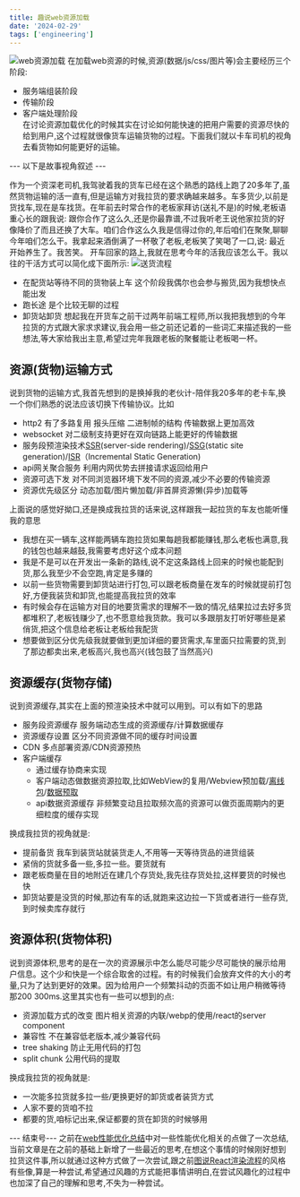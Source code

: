 ```yaml
---
title: 趣说web资源加载
date: '2024-02-29'
tags: ['engineering']
---
```


![web资源加载](/static/images/thoughtStatic/thoughtAboutResource/custom.jpg)
在加载web资源的时候,资源(数据/js/css/图片等)会主要经历三个阶段:

- 服务端组装阶段
- 传输阶段
- 客户端处理阶段  
  在讨论资源加载优化的时候其实在讨论如何能快速的把用户需要的资源尽快的给到用户,这个过程就很像货车运输货物的过程。下面我们就以卡车司机的视角去看货物如何能更好的运输。

--- 以下是故事视角叙述 ---

作为一个资深老司机,我驾驶着我的货车已经在这个熟悉的路线上跑了20多年了,虽然货物运输的活一直有,但是运输方对我拉货的要求确越来越多。车多货少,以前是货找车,现在是车找货。在年前去时常合作的老板家拜访(送礼不是)的时候,老板语重心长的跟我说: 跟你合作了这么久,还是你最靠谱,不过我听老王说他家拉货的好像降价了而且还换了大车。咱们合作这么久我是信得过你的,年后咱们在聚聚,聊聊今年咱们怎么干。我拿起来酒倒满了一杯敬了老板,老板笑了笑喝了一口,说: 最近开始养生了。我苦笑。
开车回家的路上,我就在思考今年的活我应该怎么干。我以往的干活方式可以简化成下面所示:
![送货流程](/static/images/thoughtStatic/thoughtAboutResource/transfer.jpg)

- 在配货站等待不同的货物装上车 这个阶段我偶尔也会参与搬货,因为我想快点能出发
- 跑长途 是个比较无聊的过程
- 卸货站卸货
  想起我在开货车之前干过两年前端工程师,所以我把我想到的今年拉货的方式跟大家求求建议,我会用一些之前还记着的一些词汇来描述我的一些想法,等大家给我出主意,希望过完年我跟老板的聚餐能让老板喝一杯。

## 资源(货物)运输方式

说到货物的运输方式,我首先想到的是换掉我的老伙计-陪伴我20多年的老卡车,换一个你们熟悉的说法应该切换下传输协议。比如

- http2 有了多路复用 报头压缩 二进制帧的结构 传输数据上更加高效
- websocket 对二级制支持更好在双向链路上能更好的传输数据
- 服务段预渲染技术[SSR](https://www.patterns.dev/posts/server-side-rendering)(server-side rendering)/[SSG](https://www.patterns.dev/posts/static-rendering)(static site generation)/[ISR](https://www.patterns.dev/posts/incremental-static-rendering)（Incremental Static Generation)
- api网关聚合服务 利用内网优势去拼接请求返回给用户
- 资源可选下发 对不同浏览器环境下发不同的资源,减少不必要的传输资源
- 资源优先级区分 动态加载/图片懒加载/非首屏资源懒(异步)加载等

上面说的感觉好拗口,还是换成我拉货的话来说,这样跟我一起拉货的车友也能听懂我的意思

- 我想在买一辆车,这样能两辆车跑拉货如果每趟我都能赚钱,那么老板也满意,我的钱包也越来越鼓,我需要考虑好这个成本问题
- 我是不是可以在开发出一条新的路线,说不定这条路线上回来的时候也能配到货,那么我至少不会空跑,肯定是多赚的
- 以前一些货物需要到卸货站进行打包,可以跟老板商量在发车的时候就提前打包好,方便我装货和卸货,也能提高我拉货的效率
- 有时候会存在运输方对目的地要货需求的理解不一致的情况,结果拉过去好多货都堆积了,老板钱赚少了,也不愿意给我货款。我可以多跟朋友打听好哪些是紧俏货,把这个信息给老板让老板给我配货
- 想要做到区分优先级我就要做到更加详细的要货需求,车里面只拉需要的货,到了那边都卖出来,老板高兴,我也高兴(钱包鼓了当然高兴)

## 资源缓存(货物存储)

说到资源缓存,其实在上面的预渲染技术中就可以用到。可以有如下的思路

- 服务段资源缓存 服务端动态生成的资源缓存/计算数据缓存
- 资源缓存设置 区分不同资源做不同的缓存时间设置
- CDN 多点部署资源/CDN资源预热
- 客户端缓存
  - 通过缓存协商来实现
  - 客户端动态做数据资源拉取,比如WebView的复用/Webview预加载/[离线包](https://icantunderstand.github.io/blogNew/blog/crossPlatform/crossPlatformOffline)/[数据预取](https://icantunderstand.github.io/blogNew/blog/crossPlatform/crossPlatformPrefetch)
  - api数据资源缓存 非频繁变动且拉取频次高的资源可以做页面周期内的更细粒度的缓存实现

换成我拉货的视角就是:

- 提前备货 我车到装货站就装货走人,不用等一天等待货品的进货组装
- 紧俏的货就多备一些,多拉一些。要货就有
- 跟老板商量在目的地附近在建几个存货处,我先往存货处拉,这样要货的时候也快
- 卸货站要是没货的时候,那边有车的话,就跑来这边拉一下货或者进行一些存货,到时候卖库存就行

## 资源体积(货物体积)

说到资源体积,思考的是在一次的资源展示中怎么能尽可能少尽可能快的展示给用户信息。这个少和快是一个综合取舍的过程。有的时候我们会放弃文件的大小的考量,只为了达到更好的效果。因为给用户一个频繁抖动的页面不如让用户稍微等待那200 300ms.这里其实也有一些可以想到的点:

- 资源加载方式的改变 图片相关资源的内联/webp的使用/react的server component
- 兼容性 不在兼容低老版本,减少兼容代码
- tree shaking 防止无用代码的打包
- split chunk 公用代码的提取

换成我拉货的视角就是:

- 一次能多拉货就多拉一些/更换更好的卸货或者装货方式
- 人家不要的货咱不拉
- 都要的货,咱标记出来,保证都要的货在卸货的时候够用

--- 结束号---
之前在[web性能优化总结](https://icantunderstand.github.io/blogNew/blog/webBase/h5Performance)中对一些性能优化相关的点做了一次总结,当前文章是在之前的基础上新增了一些最近的思考,在想这个事情的时候刚好想到拉货这件事,所以就通过这种方式做了一次尝试,跟之前[图说React渲染流程](https://icantunderstand.github.io/blogNew/blog/react/reactInterpretation)的风格有些像,算是一种尝试,希望通过风趣的方式能把事情讲明白,在尝试风趣化的过程中也加深了自己的理解和思考,不失为一种尝试。
